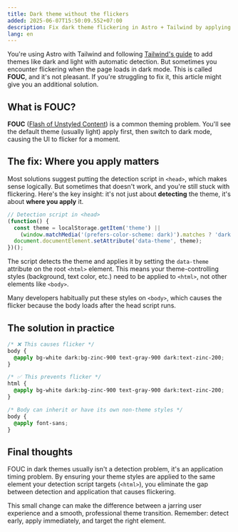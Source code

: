 ```yaml
---
title: Dark theme without the flickers
added: 2025-06-07T15:50:09.552+07:00
description: Fix dark theme flickering in Astro + Tailwind by applying theme styles to the right element.
lang: en
---
```


You're using Astro with Tailwind and following [Tailwind's guide](https://tailwindcss.com/docs/dark-mode#with-system-theme-support) to add themes like dark and light with automatic detection. But sometimes you encounter flickering when the page loads in dark mode. This is called **FOUC**, and it's not pleasant. If you're struggling to fix it, this article might give you an additional solution.

## What is FOUC?

**FOUC** ([Flash of Unstyled Content](https://en.wikipedia.org/wiki/Flash_of_unstyled_content)) is a common theming problem. You'll see the default theme (usually light) apply first, then switch to dark mode, causing the UI to flicker for a moment.

## The fix: Where you apply matters

Most solutions suggest putting the detection script in `<head>`, which makes sense logically. But sometimes that doesn't work, and you're still stuck with flickering. Here's the key insight: it's not just about **detecting** the theme, it's about **where you apply** it.

```javascript showLineNumbers=false
// Detection script in <head>
(function() {
  const theme = localStorage.getItem('theme') ||
    (window.matchMedia('(prefers-color-scheme: dark)').matches ? 'dark' : 'light');
  document.documentElement.setAttribute('data-theme', theme);
})();
```

The script detects the theme and applies it by setting the `data-theme` attribute on the root `<html>` element. This means your theme-controlling styles (background, text color, etc.) need to be applied to `<html>`, not other elements like `<body>`.

Many developers habitually put these styles on `<body>`, which causes the flicker because the body loads after the head script runs.

## The solution in practice

```css showLineNumbers=false
/* ❌ This causes flicker */
body {
  @apply bg-white dark:bg-zinc-900 text-gray-900 dark:text-zinc-200;
}

/* ✅ This prevents flicker */
html {
  @apply bg-white dark:bg-zinc-900 text-gray-900 dark:text-zinc-200;
}

/* Body can inherit or have its own non-theme styles */
body {
  @apply font-sans;
}
```

## Final thoughts

FOUC in dark themes usually isn't a detection problem, it's an application timing problem. By ensuring your theme styles are applied to the same element your detection script targets (`<html>`), you eliminate the gap between detection and application that causes flickering.

This small change can make the difference between a jarring user experience and a smooth, professional theme transition. Remember: detect early, apply immediately, and target the right element.
